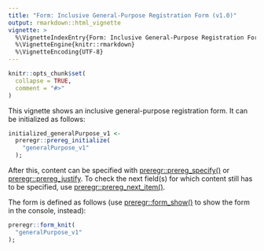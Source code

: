 ---
title: "Form: Inclusive General-Purpose Registration Form (v1.0)"
output: rmarkdown::html_vignette
vignette: >
  %\VignetteIndexEntry{Form: Inclusive General-Purpose Registration Form (v1.0)}
  %\VignetteEngine{knitr::rmarkdown}
  %\VignetteEncoding{UTF-8}
---

```{r, include = FALSE}
knitr::opts_chunk$set(
  collapse = TRUE,
  comment = "#>"
)
```

This vignette shows an inclusive general-purpose registration form. It can be initialized as follows:

```{r, eval=FALSE}
initialized_generalPurpose_v1 <-
  preregr::prereg_initialize(
    "generalPurpose_v1"
  );
```

After this, content can be specified with [preregr::prereg_specify()](https://r-packages.gitlab.io/preregr/reference/prereg_specify.html) or [preregr::prereg_justify](https://r-packages.gitlab.io/preregr/reference/prereg_justify.html). To check the next field(s) for which content still has to be specified, use [preregr::prereg_next_item()](https://r-packages.gitlab.io/preregr/reference/prereg_next_item.html).

The form is defined as follows (use [preregr::form_show()](https://r-packages.gitlab.io/preregr/reference/form_show.html) to show the form in the console, instead):

```{r}
preregr::form_knit(
  "generalPurpose_v1"
);
```
